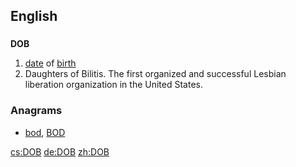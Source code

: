 {{also|dob}}
==English==

==={{initialism}}===
'''DOB'''

# [[date]] of [[birth]]
# Daughters of Bilitis. The first organized and successful Lesbian liberation organization in the United States.

===Anagrams===
* [[bod#English|bod]], [[BOD#English|BOD]]

[[cs:DOB]]
[[de:DOB]]
[[zh:DOB]]